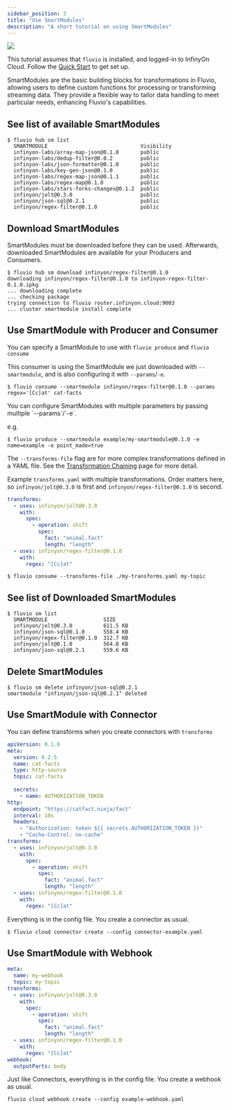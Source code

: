 ```yaml
---
sidebar_position: 3
title: "Use SmartModules"
description: "A short tutorial on using SmartModules"
---
```


<img src="/img/docs/how-to/smartmodule-basics/smartmodule-overview.svg" />

This tutorial assumes that `fluvio` is installed, and logged-in to InfinyOn Cloud. Follow the [Quick Start](/) to get set up.

SmartModules are the basic building blocks for transformations in Fluvio, allowing users to define custom functions for processing or transforming streaming data. They provide a flexible way to tailor data handling to meet particular needs, enhancing Fluvio's capabilities.

## See list of available SmartModules

```shell copy="fl"
$ fluvio hub sm list
  SMARTMODULE                              Visibility
  infinyon-labs/array-map-json@0.1.0       public
  infinyon-labs/dedup-filter@0.0.2         public
  infinyon-labs/json-formatter@0.1.0       public
  infinyon-labs/key-gen-json@0.1.0         public
  infinyon-labs/regex-map-json@0.1.1       public
  infinyon-labs/regex-map@0.1.0            public
  infinyon-labs/stars-forks-changes@0.1.2  public
  infinyon/jolt@0.3.0                      public
  infinyon/json-sql@0.2.1                  public
  infinyon/regex-filter@0.1.0              public
```

## Download SmartModules

SmartModules must be downloaded before they can be used. Afterwards, downloaded SmartModules are available for your Producers and Consumers.


```shell copy="fl"
$ fluvio hub sm download infinyon/regex-filter@0.1.0
downloading infinyon/regex-filter@0.1.0 to infinyon-regex-filter-0.1.0.ipkg
... downloading complete
... checking package
trying connection to fluvio router.infinyon.cloud:9003
... cluster smartmodule install complete
```

## Use SmartModule with Producer and Consumer

You can specify a SmartModule to use with `fluvio produce` and `fluvio consume`

This consumer is using the SmartModule we just downloaded with `--smartmodule`, and is also configuring it with `--params`/`-e`.

```shell copy="fl"
$ fluvio consume --smartmodule infinyon/regex-filter@0.1.0 --params regex='[Cc]at' cat-facts
```

<Idea>
You can configure SmartModules with multiple parameters by passing multiple `--params`/`-e`.

e.g.

```shell copy="fl"
$ fluvio produce --smartmodule example/my-smartmodule@0.1.0 -e name=example -e point_made=true
```
</Idea>

The `--transforms-file` flag are for more complex transformations defined in a YAML file. See the [Transformation Chaining][transformation-chaining] page for more detail.

Example `transforms.yaml` with multiple transformations. Order matters here, so `infinyon/jolt@0.3.0` is first and `infinyon/regex-filter@0.1.0` is second.


```yaml
transforms:
  - uses: infinyon/jolt@0.3.0
    with:
      spec:
        - operation: shift
          spec:
            fact: "animal.fact"
            length: "length"
  - uses: infinyon/regex-filter@0.1.0
    with:
      regex: "[Cc]at"
```

```shell copy="fl"
$ fluvio consume --transforms-file ./my-transforms.yaml my-topic
```

## See list of Downloaded SmartModules

```shell copy="fl"
$ fluvio sm list
  SMARTMODULE                  SIZE
  infinyon/jolt@0.3.0          611.5 KB
  infinyon/json-sql@0.1.0      558.4 KB
  infinyon/regex-filter@0.1.0  312.7 KB
  infinyon/jolt@0.1.0          564.0 KB
  infinyon/json-sql@0.2.1      559.6 KB
```

## Delete SmartModules

```shell copy="fl"
$ fluvio sm delete infinyon/json-sql@0.2.1
smartmodule "infinyon/json-sql@0.2.1" deleted
```

## Use SmartModule with Connector

You can define transforms when you create connectors with `transforms`


```yaml title="connector-example.yaml"
apiVersion: 0.1.0
meta:
  version: 0.2.5
  name: cat-facts
  type: http-source
  topic: cat-facts
  
  secrets:
    - name: AUTHORIZATION_TOKEN
http:
  endpoint: "https://catfact.ninja/fact"
  interval: 10s
  headers:
    - "Authorization: token ${{ secrets.AUTHORIZATION_TOKEN }}"
    - "Cache-Control: no-cache"
transforms:
  - uses: infinyon/jolt@0.3.0
    with:
      spec:
        - operation: shift
          spec:
            fact: "animal.fact"
            length: "length"
  - uses: infinyon/regex-filter@0.1.0
    with:
      regex: "[Cc]at"
```

Everything is in the config file. You create a connector as usual.

```shell copy="fl"
$ fluvio cloud connector create --config connector-example.yaml
```

## Use SmartModule with Webhook


```yaml title="example-webhook.yaml"
meta:
  name: my-webhook
  topic: my-topic
transforms:
  - uses: infinyon/jolt@0.3.0
    with:
      spec:
        - operation: shift
          spec:
            fact: "animal.fact"
            length: "length"
  - uses: infinyon/regex-filter@0.1.0
    with:
      regex: "[Cc]at"
webhook:
  outputParts: body
```

Just like Connectors, everything is in the config file. You create a webhook as usual.

```shell copy="fl"
fluvio cloud webhook create --config example-webhook.yaml
```

[transformation-chaining]: /docs/connectors/smartmodules/core-concepts#chaining-with-cli
